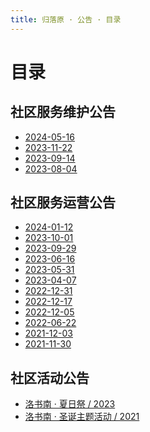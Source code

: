 ```yaml
---
title: 归落原 · 公告 · 目录
---
```


# 目录


## 社区服务维护公告

- [2024-05-16](service_maintenance/2024-05-16)
- [2023-11-22](service_maintenance/2023-11-22)
- [2023-09-14](service_maintenance/2023-09-14)
- [2023-08-04](service_maintenance/2023-08-04)

## 社区服务运营公告

- [2024-01-12](service_operation/2024-01-12)
- [2023-10-01](service_operation/2023-10-01)
- [2023-09-29](service_operation/2023-09-29)
- [2023-06-16](service_operation/2023-06-16)
- [2023-05-31](service_operation/2023-05-31)
- [2023-04-07](service_operation/2023-04-07)
- [2022-12-31](service_operation/2022-12-31)
- [2022-12-17](service_operation/2022-12-17)
- [2022-12-05](service_operation/2022-12-05)
- [2022-06-22](service_operation/2022-06-22)
- [2021-12-03](service_operation/2021-12-03)
- [2021-11-30](service_operation/2021-11-30)

## 社区活动公告

- [洛书南 · 夏日祭 / 2023](community_event/2023-08-12)
- [洛书南 · 圣诞主题活动 / 2021](community_event/2021-12-14)